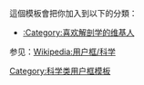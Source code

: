{{Userbox
|border-c = #000000
|border-s = 1
|id-c = #FFFFFF
|id-s = 12
|id-fc= #000000
|info-c = white
|info-s = 10
|info-fc= black
|id = [[Image:Blutkreislauf.png|30px]]
|info = 这个用户对'''[[解剖学]]'''很感兴趣。
|nocat={{{nocat|}}}
|usercategory=喜欢解剖学的维基人
}}
<noinclude>
<p style="clear: both; padding-top: 2em">
這個模板會把你加入到以下的分類：
*[[:Category:喜欢解剖学的维基人]]
参见：[[Wikipedia:用户框/科学]]
</p>
[[Category:科学类用户框模板]]
</noinclude>